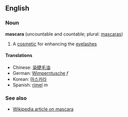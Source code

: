 ==English==
===Noun===
'''mascara''' (uncountable and countable; plural: [[mascaras]])

# A [[cosmetic]] for enhancing the [[eyelash]]es

====Translations====
*Chinese: [[染睫毛油]]
*German: [[Wimperntusche]] ''f''
*Korean: [[마스카라]]
*Spanish: [[rimel]] ''m''

===See also===
*[[w:Mascara|Wikipedia article on mascara]]